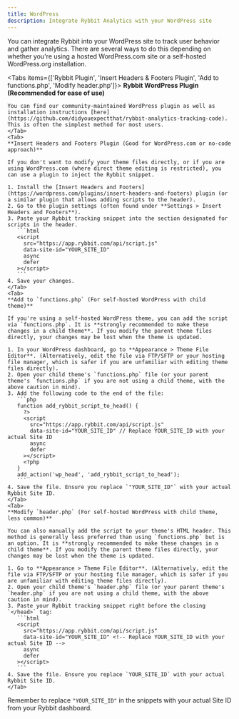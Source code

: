 ```yaml
---
title: WordPress
description: Integrate Rybbit Analytics with your WordPress site
---
```



You can integrate Rybbit into your WordPress site to track user behavior and gather analytics. There are several ways to do this depending on whether you're using a hosted WordPress.com site or a self-hosted WordPress.org installation.

<Tabs items={['Rybbit Plugin', 'Insert Headers & Footers Plugin', 'Add to functions.php', 'Modify header.php']}>
    <Tab>
    **Rybbit WordPress Plugin (Recommended for ease of use)**

    You can find our community-maintained WordPress plugin as well as installation instructions [here](https://github.com/didyouexpectthat/rybbit-analytics-tracking-code). This is often the simplest method for most users.
    </Tab>
    <Tab>
    **Insert Headers and Footers Plugin (Good for WordPress.com or no-code approach)**

    If you don't want to modify your theme files directly, or if you are using WordPress.com (where direct theme editing is restricted), you can use a plugin to inject the Rybbit snippet.

    1. Install the [Insert Headers and Footers](https://wordpress.com/plugins/insert-headers-and-footers) plugin (or a similar plugin that allows adding scripts to the header).
    2. Go to the plugin settings (often found under **Settings > Insert Headers and Footers**).
    3. Paste your Rybbit tracking snippet into the section designated for scripts in the header.
       ```html
       <script
         src="https://app.rybbit.com/api/script.js"
         data-site-id="YOUR_SITE_ID"
         async
         defer
       ></script>
       ```
    4. Save your changes.
    </Tab>
    <Tab>
    **Add to `functions.php` (For self-hosted WordPress with child theme)**

    If you're using a self-hosted WordPress theme, you can add the script via `functions.php`. It is **strongly recommended to make these changes in a child theme**. If you modify the parent theme files directly, your changes may be lost when the theme is updated.

    1. In your WordPress dashboard, go to **Appearance > Theme File Editor**. (Alternatively, edit the file via FTP/SFTP or your hosting file manager, which is safer if you are unfamiliar with editing theme files directly).
    2. Open your child theme's `functions.php` file (or your parent theme's `functions.php` if you are not using a child theme, with the above caution in mind).
    3. Add the following code to the end of the file:
       ```php
       function add_rybbit_script_to_head() {
         ?>
         <script
           src="https://app.rybbit.com/api/script.js"
           data-site-id="YOUR_SITE_ID" // Replace YOUR_SITE_ID with your actual Site ID
           async
           defer
         ></script>
         <?php
       }
       add_action('wp_head', 'add_rybbit_script_to_head');
       ```
    4. Save the file. Ensure you replace `"YOUR_SITE_ID"` with your actual Rybbit Site ID.
    </Tab>
    <Tab>
    **Modify `header.php` (For self-hosted WordPress with child theme, less common)**

    You can also manually add the script to your theme's HTML header. This method is generally less preferred than using `functions.php` but is an option. It is **strongly recommended to make these changes in a child theme**. If you modify the parent theme files directly, your changes may be lost when the theme is updated.

    1. Go to **Appearance > Theme File Editor**. (Alternatively, edit the file via FTP/SFTP or your hosting file manager, which is safer if you are unfamiliar with editing theme files directly).
    2. Open your child theme's `header.php` file (or your parent theme's `header.php` if you are not using a child theme, with the above caution in mind).
    3. Paste your Rybbit tracking snippet right before the closing `</head>` tag:
       ```html
       <script
         src="https://app.rybbit.com/api/script.js"
         data-site-id="YOUR_SITE_ID" <!-- Replace YOUR_SITE_ID with your actual Site ID -->
         async
         defer
       ></script>
       ```
    4. Save the file. Ensure you replace `YOUR_SITE_ID` with your actual Rybbit Site ID.
    </Tab>
</Tabs>

Remember to replace `"YOUR_SITE_ID"` in the snippets with your actual Site ID from your Rybbit dashboard.